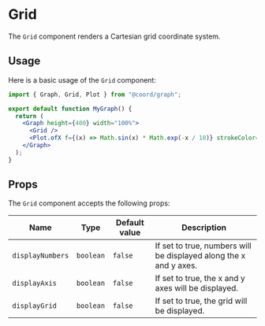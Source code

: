 # Grid

The `Grid` component renders a Cartesian grid coordinate system.

## Usage

Here is a basic usage of the `Grid` component:

```jsx live
import { Graph, Grid, Plot } from "@coord/graph";

export default function MyGraph() {
  return (
    <Graph height={400} width="100%">
      <Grid />
      <Plot.ofX f={(x) => Math.sin(x) * Math.exp(-x / 10)} strokeColor={2} />
    </Graph>
  );
}
```

## Props

The `Grid` component accepts the following props:

| Name             | Type      | Default value | Description                                                       |
| ---------------- | --------- | ------------- | ----------------------------------------------------------------- |
| `displayNumbers` | `boolean` | `false`       | If set to true, numbers will be displayed along the x and y axes. |
| `displayAxis`    | `boolean` | `false`       | If set to true, the x and y axes will be displayed.               |
| `displayGrid`    | `boolean` | `false`       | If set to true, the grid will be displayed.                       |
